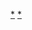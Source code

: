 {{navbox
|name = 富士電視台
|state = <includeonly>collapsed</includeonly>
|bodyclass = hlist hlist-pipe
|title = [[富士電視台]]
|titlestyle = background:#7AC7EB;
|groupstyle = background:#7AC7EB; text-align:center;
|image=[[File:Fuji Television Logo.svg|100px]]
|group1 = [[:Template:富士產經集團|控股公司]] 
|list1  = '''[[富士媒體控股]]'''<sup>1</sup>
|group2 = [[地面電視]]事業
|list2 = 
* [[富士電視台]]
* [[富士電視系]]（[[富士新聞網|FNN]] / [[富士電視網|FNS]]）<sup>2</sup>
* {{Link-ja|富士電視台節目列表|フジテレビ番組一覧}}
* {{Link-ja|富士電視系動畫|フジテレビ系アニメ}}
* [[:Template:富士電視台電視劇集|時段]]
* [[File:Folder Hexagonal Icon.svg|14px]]（[[:Category:富士電視台節目|節目]] / {{Link-ja|Category:富士電視台節目歷史|Category:フジテレビの番組の歴史|節目史}}）
| group3 = [[日本的衛星廣播|衛星電視]]
| list3 = 
* [[BS富士]]
* [[富士电视ONE TWO NEXT]]（{{Link-ja|富士電視台ONE|フジテレビONE}} / {{Link-ja|富士電視台TWO|フジテレビTWO}} / {{Link-ja|富士電視台NEXT|フジテレビNEXT}}）
* [[衛星服務株式會社]]
| group4 = [[網路廣播|網路電視]]
| list4 =
* {{Link-ja|富士電視台 On Demand|フジテレビオンデマンド}}（）
* {{Link-ja|富士電視台BiBi|フジテレびーびー}}
* {{Link-ja|富士電視台Pod|フジポッド}}
* {{Link-ja|報道局|ホウドウキョク}}
| group5 = 節目製作事業
| list5 = 
* [[共同電視]]
* {{Link-ja|富士創意|フジクリエイティブコーポレーション}}
* {{Link-ja|NEXTEP|ネクステップ}}
* {{Link-ja|Basis製作公司|ベイシス (制作プロダクション)}}
* {{Link-ja|VAN EIGHT|バンエイト}}
* [[David Production]]
* {{Link-ja|富士電視KIDS|フジテレビKIDS}}
| group6 = 技術・美術事業
| list6 = 
* {{Link-ja|富士媒體技術|フジ・メディア・テクノロジー}}
* {{Link-ja|VASC|バスク (テレビ技術会社)}}
* {{Link-ja|共同編輯|共同エディット}}
* {{Link-ja|富士美術|フジアール}}
| group7 = 內容事業
| list7 = 
* 富士創意
* {{Link-ja|富士遊戲|フジゲームス}}
* {{Link-ja|富士電視lab|フジテレビラボ}}
| group8 = 音樂出版事業
| list8 =
* {{Link-ja|富士太平洋音樂|フジパシフィックミュージック}}
| group9 = 相關設施
| list9 = 
* [[富士產經集團大樓|FCG大樓]]
* [[富士電視台灣岸攝影棚|灣岸攝影棚]]
* {{Link-ja|富士電視台甲府支局|フジテレビ甲府支局|甲府支局}}
* {{Link-ja|富士電視台青森支局|フジテレビ青森支局|青森支局}}
* {{Link-ja|富士電視台高知支局|フジテレビ高知支局|高知支局<small>（已廢除）</small>}}
* {{Link-ja|富士電視台札幌支局|フジテレビ札幌支局|札幌支局<small>（已廢除）</small>}}
* {{Link-ja|富士電視台山形支局|フジテレビ山形支局|山形支局<small>（已廢除）</small>}}
* [[富士電視台舊總部大廈|河田町舊總部<small>（已拆除）</small>]]
* [[STUDIO ALTA]]
* {{Link-ja|造夢人攝影棚|スタジオドリームメーカー}}
* {{Link-ja|台場鬧鐘市場|お台場めざマルシェ}}
| group10 = 發射站
| list10 = 
* [[東京鐵塔]]
* [[東京晴空塔]]（{{Link-ja|東武塔晴空塔|東武タワースカイツリー}}）
* {{Link-ja|Category:東京廣域電視台的訊號發射站|Category:在京広域テレビ局のテレビ送信所|其他訊號發射站}}
| group11 = 獎項
| list11 = 
* {{Link-ja|日本放送演藝大賞|日本放送演芸大賞}}
* [[富士電視台年輕人劇本大獎]]
* {{Link-ja|FNS播音大賞|FNSアナウンス大賞}}
* {{Link-ja|電視劇甲子園|ドラマ甲子園}}
| group12 = 活動
| list12 = 
* {{Link-ja|Category:富士電視台的活動|Category:フジテレビのイベント|活動}}
* {{Link-ja|Template:富士電視台主辦的活動|Template:フジテレビ主催イベント|主辦活動}}
* [[FNS之日]]（[[FNS27小時電視]] / {{Link-ja|平成教育電視|平成教育テレビ}} / {{Link-ja|FNS超級特別電視夢列島|FNSスーパースペシャルテレビ夢列島|電視夢列島}}）
* [[御台場合眾國]]
* {{Link-ja|bj聯盟季后賽|bjリーグプレイオフ}}
* {{Link-ja|Inter TEC|インターTEC}}
* {{Link-ja|夏季高中生五人制足球大賽|夏の高校生フットサル大会}}
* {{Link-ja|三得利女子高爾夫球公開賽|宮里藍 サントリーレディスオープンゴルフトーナメント}}
* {{Link-ja|春季賽馬|スプリングステークス}}
* {{Link-ja|日本大相撲巡迴賽|日本大相撲トーナメント}}
* [[Girls Award]]
* {{Link-ja|Mille Miglia|ミッレミリア|Mille Miglia節}}
| group13 = 人物
| list13 = 
* {{Link-ja|富士電視台主播列表|フジテレビのアナウンサー一覧|主播列表}}
* [[File:Folder Hexagonal Icon.svg|14px]] [[:Category:富士電視台人物|人物]]
* [[:Template:Chairman of Fuji TV|歷代社長列表]]
|group14 = [[吉祥物]]
|list14 = 
* {{Link-ja|Laugh君|ラフくん}}
* {{Link-ja|Ume醬|ウメちゃん}}
* {{Link-ja|Pinka醬|ピンカちゃん}}
|group15 = 海外合作台
|list15 = 
* [[美國]]：[[美國廣播公司|ABC]]
* [[台灣]]：[[台灣電視公司|台視（TTV）]]
* [[大韓民國|韓國]]：[[文化廣播公司|MBC]]
* [[中華人民共和國]]：[[中國中央電視台|CCTV]]
| group16 = 歷史・事件
| list16 = 
* [[File:Folder Hexagonal Icon.svg|14px]] [[:Category:富士電視台歷史|富士電視台歷史]] / {{Link-ja|夜晚的Hit Studio|夜のヒットスタジオ|共產黨萬歲事件}}
* [[黄家駒|黄家駒死亡事件]]
* [[東方快車'88|東方快車]]
* [[世界奇妙物語|世界奇妙物語事件]]
* {{Link-ja|紀念樹事件|記念樹事件}}
* {{Link-ja|王馬桶事件|王シュレット事件}}
* [[日本放送經營權問題]]
* {{Link-ja|2011年富士電視台騷動|2011年のフジテレビ騒動}}（{{Link-ja|富士電視台抗議遊行|フジテレビ抗議デモ|抗議遊行}} / {{Link-ja|富士電視台核爆名T恤問題|フジテレビ原爆名Tシャツ問題|核爆名T恤問題}} / [[儘管如此也要活下去|JAP18問題]] / {{Link-ja|國家品牌委員會|國家品牌委員會|韓國國家品牌委員會}}）
| group17 = 相關條目
| list17 = 
* [[核心局]]
* {{Link-ja|基幹局|基幹局}}
* [[產業經濟新聞社]]（[[產經新聞]]）
* [[中日新聞社]]（[[中日新聞]] / [[東京新聞]]）
* [[富士產經集團]]<sup>3</sup>
* [[日本放送]]
* [[文化放送 (日本)|文化放送]]
* {{Link-ja|FNN新聞|FNNニュース}}
* [[阪急阪神東寶集團]]（[[東寶]]）
* [[東京養樂多燕子]]（[[養樂多本社]]）
* [[日本愛樂交響樂團]]
* [[眼球標誌]]
* {{Link-ja|愛的消息|愛のメッセージ}}
* {{Link-ja|E-NEWS|E-NEWS}}
* [[富士電視台視覺女王]]
* {{Link-ja|JOCX-TV2|JOCX-TV2}}
* {{Link-ja|GARDEN (廣告)|GARDEN (コマーシャル)|GARDEN}}
* {{Link-ja|JUNGLE|JUNGLE}}
* {{Link-ja|PP工廠|PPファクトリー}}
* {{Link-ja|富士電視台之日|フジテレビの日}}
* {{Link-ja|富士電視台排球轉播|フジテレビバレーボール中継}}
* {{Link-ja|鑽石手套|ダイヤモンドグローブ}}
* [[丹下健三]]
* [[File:Commons-logo.svg|14px]] [[:Commons:Category:Fuji Television|Fuji Television]]
|belowstyle = background:transparent
|below=<div class="NavFrame" style="border-style:solid none none">
<div class="NavHead" style="text-align:center; font-weight:normal; background-color:transparent;">註釋</div>
<div class="NavContent" style="display:none; text-align:left">
<sup>1</sup>擁有富士電視台、[[日本放送]]、[[波麗佳音]]等[[子公司]]的[[廣播控股公司]]。<br/><sup>2</sup>加盟台成員中，[[仙台放送]]是富士媒體控股的{{Link-ja|關聯子公司|連結子会社}}；[[北海道文化放送]]、[[關西電視台]]、[[新廣島電視台]]是富士媒體控股的{{Link-en|權益法|Equity method}}子公司。<br/><sup>3</sup>以富士電視台、日本放送、波麗佳音、產業經濟新聞社、[[文化放送 (日本)|文化放送]]等企業為核心的大眾媒體聯合。
</div>
</div>
}}<noinclude>
[[Category:富士產經集團相關模板|*]]
[[Category:富士电视台模板‎|*]]
</noinclude>